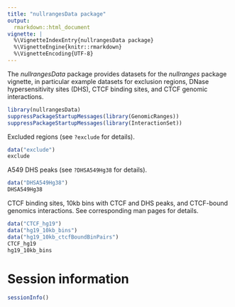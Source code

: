 ```yaml
---
title: "nullrangesData package"
output:
  rmarkdown::html_document
vignette: |
  %\VignetteIndexEntry{nullrangesData package}
  %\VignetteEngine{knitr::rmarkdown}
  %\VignetteEncoding{UTF-8}
---
```


The *nullrangesData* package provides datasets for the *nullranges*
package vignette, in particular example datasets for exclusion
regions, DNase hypersensitivity sites (DHS), CTCF binding sites,
and CTCF genomic interactions.

```r
library(nullrangesData)
suppressPackageStartupMessages(library(GenomicRanges))
suppressPackageStartupMessages(library(InteractionSet))
```

Excluded regions (see `?exclude` for details).

```r
data("exclude")
exclude
```

A549 DHS peaks (see `?DHSA549Hg38` for details).

```r
data("DHSA549Hg38")
DHSA549Hg38
```

CTCF binding sites, 10kb bins with CTCF and DHS peaks, and CTCF-bound
genomics interactions. See corresponding man pages for details.

```r
data("CTCF_hg19")
data("hg19_10kb_bins")
data("hg19_10kb_ctcfBoundBinPairs")
CTCF_hg19
hg19_10kb_bins
```

# Session information

```r
sessionInfo()
```
